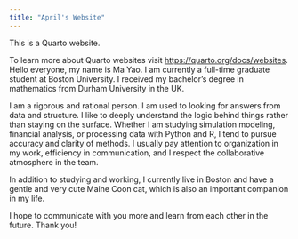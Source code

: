 ```yaml
---
title: "April's Website"
---
```


This is a Quarto website.

To learn more about Quarto websites visit <https://quarto.org/docs/websites>.
Hello everyone, my name is Ma Yao. I am currently a full-time graduate student at Boston University. I received my bachelor's degree in mathematics from Durham University in the UK.

I am a rigorous and rational person. I am used to looking for answers from data and structure. I like to deeply understand the logic behind things rather than staying on the surface. Whether I am studying simulation modeling, financial analysis, or processing data with Python and R, I tend to pursue accuracy and clarity of methods. I usually pay attention to organization in my work, efficiency in communication, and I respect the collaborative atmosphere in the team.

In addition to studying and working, I currently live in Boston and have a gentle and very cute Maine Coon cat, which is also an important companion in my life.

I hope to communicate with you more and learn from each other in the future. Thank you!